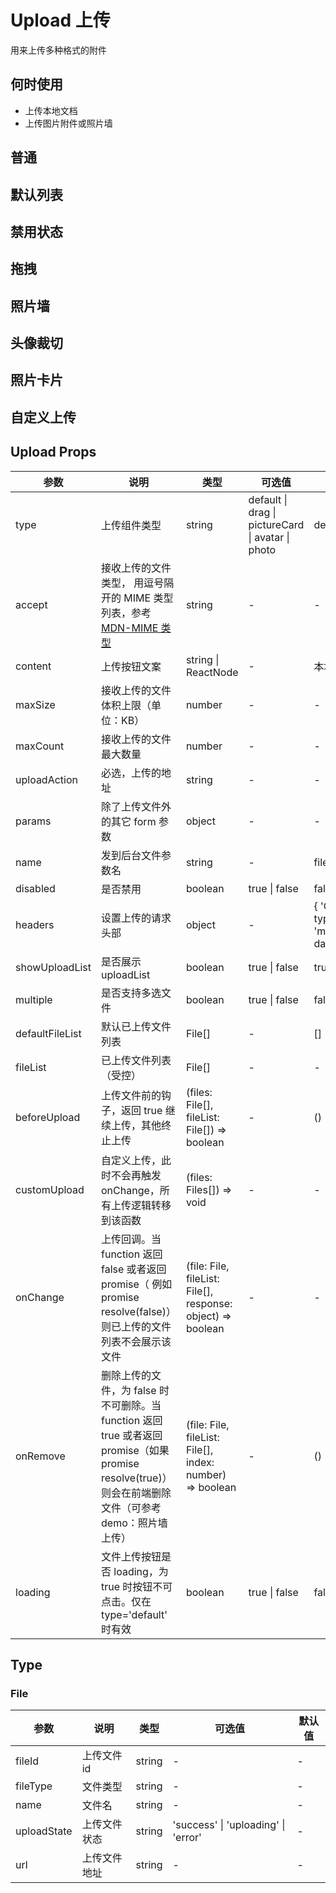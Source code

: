 # Upload 上传

用来上传多种格式的附件

## 何时使用

- 上传本地文档
- 上传图片附件或照片墙

## 普通


<DemoUpload />

## 默认列表


<DemoDefault />

## 禁用状态


<DemoBan />

## 拖拽


<DemoDrag />

## 照片墙


<DemoPictureWall />

## 头像裁切


<DemoHead />

## 照片卡片


<DemoPicture />

## 自定义上传


<DemoCustom />


## Upload Props

| 参数                                          | 说明                                                                                                                                                   | 类型                                                        | 可选值                                            | 默认值                                    |
| --------------------------------------------- | ------------------------------------------------------------------------------------------------------------------------------------------------------ | ----------------------------------------------------------- | ------------------------------------------------- | ----------------------------------------- |
| type                                          | 上传组件类型                                                                                                                                           | string                                                      | default \| drag \| pictureCard \| avatar \| photo | default                                   |
| accept                                        | 接收上传的文件类型， 用逗号隔开的 MIME 类型列表，参考 [MDN-MIME 类型](https://developer.mozilla.org/zh-CN/docs/Web/HTTP/Basics_of_HTTP/MIME_Types)     | string                                                      | -                                                 | -                                         |
| content                                       | 上传按钮文案                                                                                                                                           | string \| ReactNode                                         | -                                                 | 本地上传                                  |
| maxSize                                       | 接收上传的文件体积上限（单位：KB）                                                                                                                     | number                                                      | -                                                 | -                                         |
| maxCount                                      | 接收上传的文件最大数量                                                                                                                                 | number                                                      | -                                                 | -                                         |
| uploadAction                                  | 必选，上传的地址                                                                                                                                       | string                                                      | -                                                 | -                                         |
| params                                        | 除了上传文件外的其它 form 参数                                                                                                                         | object                                                      | -                                                 | -                                         |
| name                                          | 发到后台文件参数名                                                                                                                                     | string                                                      | -                                                 | file                                      |
| disabled                                      | 是否禁用                                                                                                                                               | boolean                                                     | true \| false                                     | false                                     |
| headers                                       | 设置上传的请求头部                                                                                                                                     | object                                                      | -                                                 | { 'Content-type': 'multipart/form-data' } |
| showUploadList                                | 是否展示 uploadList                                                                                                                                    | boolean                                                     | true \| false                                     | true                                      |
| multiple                                      | 是否支持多选文件                                                                                                                                       | boolean                                                     | true \| false                                     | false                                     |
| defaultFileList                               | 默认已上传文件列表                                                                                                                                     | File[]                                                      | -                                                 | []                                        |
| fileList                                      | 已上传文件列表（受控）                                                                                                                                 | File[]                                                      | -                                                 | -                                         |
| beforeUpload                                  | 上传文件前的钩子，返回 true 继续上传，其他终止上传                                                                                                     | (files: File[], fileList: File[]) => boolean                | -                                                 | () => true                                |
| customUpload                                  | 自定义上传，此时不会再触发 onChange，所有上传逻辑转移到该函数                                                                                          | (files: Files[]) => void                                    | -                                                 | -                                         |
| onChange                                      | 上传回调。当 function 返回 false 或者返回 promise（ 例如 promise resolve(false)）则已上传的文件列表不会展示该文件                                      | (file: File, fileList: File[], response: object) => boolean | -                                                 | -                                         |
| onRemove                                      | 删除上传的文件，为 false 时不可删除。当 function 返回 true 或者返回 promise（如果 promise resolve(true)）则会在前端删除文件（可参考 demo：照片墙上传） | (file: File, fileList: File[], index: number) => boolean    | -                                                 | () => true                                |
| loading<Badge type='feature' text='2.4.0+' /> | 文件上传按钮是否 loading，为 true 时按钮不可点击。仅在 type='default' 时有效                                                                             | boolean                                                     | true \| false                                     | false                                     |

## Type

### File

| 参数        | 说明         | 类型   | 可选值                              | 默认值 |
| ----------- | ------------ | ------ | ----------------------------------- | ------ |
| fileId      | 上传文件 id  | string | -                                   | -      |
| fileType    | 文件类型     | string | -                                   | -      |
| name        | 文件名       | string | -                                   | -      |
| uploadState | 上传文件状态 | string | 'success' \| 'uploading' \| 'error' | -      |
| url         | 上传文件地址 | string | -                                   | -      |
